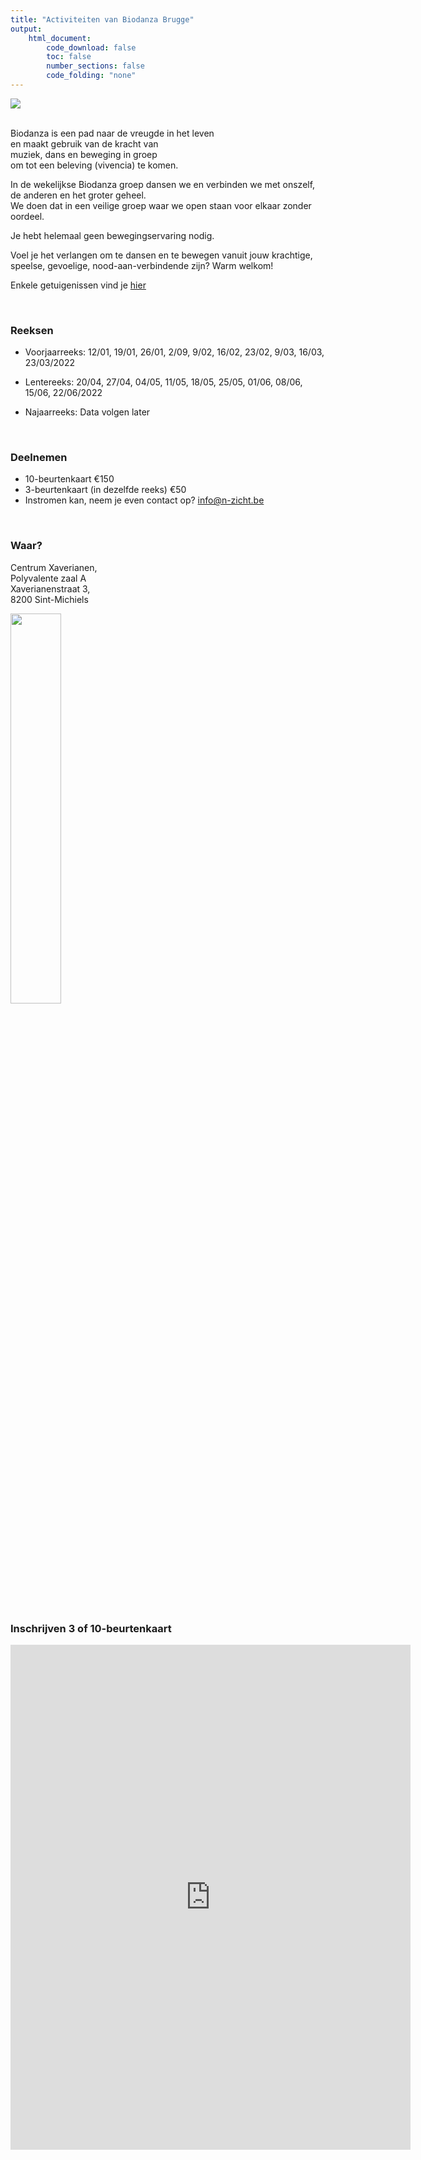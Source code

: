 ```yaml
---
title: "Activiteiten van Biodanza Brugge"
output:
    html_document:
        code_download: false
        toc: false
        number_sections: false
        code_folding: "none"
---
```


![](./figs/2022-Biodanza-flyerWebsite-QRbiodanzabrugge.jpg)  

</br>
Biodanza is een pad naar de vreugde in het leven  
en maakt gebruik van de kracht van  
muziek, dans en beweging in groep  
om tot een beleving (vivencia) te komen.  

In de wekelijkse Biodanza groep dansen we en verbinden we met onszelf, de anderen en het groter geheel.   
We doen dat in een veilige groep waar we open staan voor elkaar zonder oordeel.

Je hebt helemaal geen bewegingservaring nodig.

Voel je het verlangen om te dansen en te bewegen vanuit jouw krachtige, speelse, gevoelige, nood-aan-verbindende zijn? Warm welkom!

Enkele getuigenissen vind je [hier](getuigenissen.html)

</br>

### Reeksen

- Voorjaarreeks: 12/01, 19/01, 26/01, 2/09, 9/02, 16/02, 23/02, 9/03, 16/03, 23/03/2022  

- Lentereeks: 20/04, 27/04, 04/05, 11/05, 18/05, 25/05, 01/06, 08/06, 15/06, 22/06/2022

- Najaarreeks: Data volgen later

</br>

### Deelnemen
  
  - 10-beurtenkaart €150
  - 3-beurtenkaart (in dezelfde reeks) €50
  - Instromen kan, neem je even contact op? [info@n-zicht.be](mailto:info@n-zicht.be) 

</br>

### Waar? 

Centrum Xaverianen,  
Polyvalente zaal A  
Xaverianenstraat 3,  
8200 Sint-Michiels

![](https://www.brugge.be/files/uploads/imagecache/Origineel/images/news/xaverianen_ingang.jpg){width=40%}

</br>

### Inschrijven 3 of 10-beurtenkaart 

<iframe src="https://docs.google.com/forms/d/e/1FAIpQLSd2dkSJv37Rs-5_Hu0SLuAw2dsyyqJxzkj5zpcEtANVAFqH1g/viewform?embedded=true" width="640" height="808" frameborder="0" marginwidth="0" marginheight="0">Laden…</iframe>
